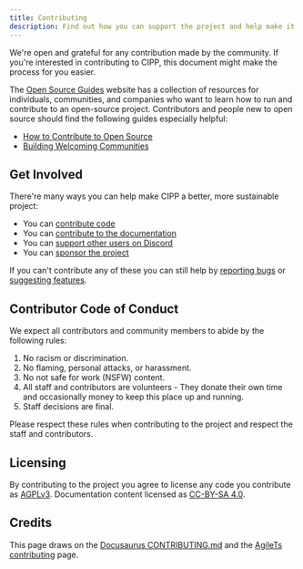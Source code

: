 ```yaml
---
title: Contributing
description: Find out how you can support the project and help make it better!
---
```


We're open and grateful for any contribution made by the community.
If you're interested in contributing to CIPP, this document might make the process for you easier.

The [Open Source Guides](https://opensource.guide/) website has a collection of resources for individuals,
communities, and companies who want to learn how to run and contribute to an open-source project.
Contributors and people new to open source should find the following guides especially helpful:

* [How to Contribute to Open Source](https://opensource.guide/how-to-contribute/)
* [Building Welcoming Communities](https://opensource.guide/building-community/)

## Get Involved

There're many ways you can help make CIPP a better, more sustainable project:

* You can [contribute code](/docs/dev/contributing)
* You can [contribute to the documentation](/docs/dev/documentation)
* You can [support other users on Discord](https://discord.gg/cyberdrain)
* You can [sponsor the project](https://github.com/sponsors/KelvinTegelaar)

If you can't contribute any of these you can still help by [reporting bugs](https://github.com/KelvinTegelaar/CIPP/issues/new?assignees=&labels=&template=bug_report.md&title=BUG%3A+) or [suggesting features](https://github.com/KelvinTegelaar/CIPP/issues/new?assignees=&labels=&template=feature_request.md&title=FEATURE+REQUEST%3A+).

## Contributor Code of Conduct

We expect all contributors and community members to abide by the following rules:

1. No racism or discrimination.
1. No flaming, personal attacks, or harassment.
1. No not safe for work (NSFW) content.
1. All staff and contributors are volunteers - They donate their own time and occasionally money to keep this place up and running.
1. Staff decisions are final.

Please respect these rules when contributing to the project and respect the staff and contributors.

## Licensing

By contributing to the project you agree to license any code you contribute as [AGPLv3](/docs/dev/licensing/code).
Documentation content licensed as [CC-BY-SA 4.0](/docs/dev/licensing/documentation).

## Credits

This page draws on the [Docusaurus CONTRIBUTING.md](https://github.com/facebook/docusaurus/blob/master/CONTRIBUTING.md) and the [AgileTs contributing](https://agile-ts.org/docs/contributing) page.